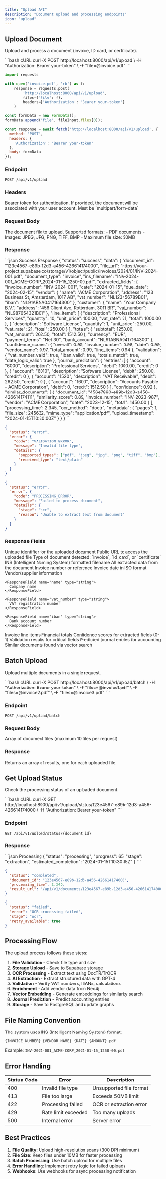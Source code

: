 ```yaml
---
title: "Upload API"
description: "Document upload and processing endpoints"
icon: "upload"
---
```



## Upload Document

Upload and process a document (invoice, ID card, or certificate).

<RequestExample>
```bash cURL
curl -X POST http://localhost:8000/api/v1/upload \
  -H "Authorization: Bearer your-token" \
  -F "file=@invoice.pdf"
```

```python Python
import requests

with open('invoice.pdf', 'rb') as f:
    response = requests.post(
        'http://localhost:8000/api/v1/upload',
        files={'file': f},
        headers={'Authorization': 'Bearer your-token'}
    )
```

```javascript JavaScript
const formData = new FormData();
formData.append('file', fileInput.files[0]);

const response = await fetch('http://localhost:8000/api/v1/upload', {
  method: 'POST',
  headers: {
    'Authorization': 'Bearer your-token'
  },
  body: formData
});
```
</RequestExample>

### Endpoint

`POST /api/v1/upload`

### Headers

<ParamField header="Authorization" type="string" optional>
  Bearer token for authentication. If provided, the document will be associated with your user account.
</ParamField>

<ParamField header="Content-Type" type="string" required>
  Must be `multipart/form-data`
</ParamField>

### Request Body

<ParamField body="file" type="file" required>
  The document file to upload. Supported formats:
  - PDF documents
  - Images: JPEG, JPG, PNG, TIFF, BMP
  - Maximum file size: 50MB
</ParamField>

### Response

<ResponseExample>
```json Success Response
{
  "status": "success",
  "data": {
    "document_id": "123e4567-e89b-12d3-a456-426614174000",
    "file_url": "https://your-project.supabase.co/storage/v1/object/public/invoices/2024/01/INV-2024-001.pdf",
    "document_type": "invoice",
    "ins_filename": "INV-2024-001_ACME-CORP_2024-01-15_1250-00.pdf",
    "extracted_fields": {
      "invoice_number": "INV-2024-001",
      "date": "2024-01-15",
      "due_date": "2024-02-15",
      "vendor": {
        "name": "ACME Corporation",
        "address": "123 Business St, Amsterdam, 1017 AB",
        "vat_number": "NL123456789B01",
        "iban": "NL91ABNA0417164300"
      },
      "customer": {
        "name": "Your Company B.V.",
        "address": "456 Client Ave, Rotterdam, 3011 BR",
        "vat_number": "NL987654321B01"
      },
      "line_items": [
        {
          "description": "Professional Services",
          "quantity": 10,
          "unit_price": 100.00,
          "vat_rate": 21,
          "total": 1000.00
        },
        {
          "description": "Software License",
          "quantity": 1,
          "unit_price": 250.00,
          "vat_rate": 21,
          "total": 250.00
        }
      ],
      "totals": {
        "subtotal": 1250.00,
        "vat_amount": 262.50,
        "total": 1512.50
      },
      "currency": "EUR",
      "payment_terms": "Net 30",
      "bank_account": "NL91ABNA0417164300"
    },
    "confidence_scores": {
      "overall": 0.95,
      "invoice_number": 0.98,
      "date": 0.99,
      "vendor_name": 0.97,
      "total_amount": 0.99,
      "line_items": 0.94
    },
    "validation": {
      "vat_number_valid": true,
      "iban_valid": true,
      "totals_match": true,
      "date_logic_valid": true
    },
    "journal_prediction": {
      "entries": [
        {
          "account": "6000",
          "description": "Professional Services",
          "debit": 1000.00,
          "credit": 0
        },
        {
          "account": "6010", 
          "description": "Software License",
          "debit": 250.00,
          "credit": 0
        },
        {
          "account": "1520",
          "description": "VAT Receivable",
          "debit": 262.50,
          "credit": 0
        },
        {
          "account": "1600",
          "description": "Accounts Payable - ACME Corporation",
          "debit": 0,
          "credit": 1512.50
        }
      ],
      "confidence": 0.92
    },
    "similar_documents": [
      {
        "document_id": "456e7890-e89b-12d3-a456-426614174111",
        "similarity_score": 0.89,
        "invoice_number": "INV-2023-987",
        "vendor": "ACME Corporation",
        "date": "2023-12-15",
        "total": 1450.00
      }
    ],
    "processing_time": 2.345,
    "ocr_method": "doctr",
    "metadata": {
      "pages": 1,
      "file_size": 245632,
      "mime_type": "application/pdf",
      "upload_timestamp": "2024-01-15T10:30:00Z"
    }
  }
}
```

```json Error Response - Invalid File Type
{
  "status": "error",
  "error": {
    "code": "VALIDATION_ERROR",
    "message": "Invalid file type",
    "details": {
      "supported_types": ["pdf", "jpeg", "jpg", "png", "tiff", "bmp"],
      "received_type": "text/plain"
    }
  }
}
```

```json Error Response - Processing Failed
{
  "status": "error",
  "error": {
    "code": "PROCESSING_ERROR",
    "message": "Failed to process document",
    "details": {
      "stage": "ocr",
      "reason": "Unable to extract text from document"
    }
  }
}
```
</ResponseExample>

### Response Fields

<ResponseField name="document_id" type="string" required>
  Unique identifier for the uploaded document
</ResponseField>

<ResponseField name="file_url" type="string" required>
  Public URL to access the uploaded file
</ResponseField>

<ResponseField name="document_type" type="string" required>
  Type of document detected: `invoice`, `id_card`, or `certificate`
</ResponseField>

<ResponseField name="ins_filename" type="string" required>
  INS (Intelligent Naming System) formatted filename
</ResponseField>

<ResponseField name="extracted_fields" type="object" required>
  All extracted data from the document
  
  <ResponseField name="invoice_number" type="string">
    Invoice number or reference
  </ResponseField>
  
  <ResponseField name="date" type="string">
    Invoice date in ISO format
  </ResponseField>
  
  <ResponseField name="vendor" type="object">
    Vendor/supplier information
    
    <ResponseField name="name" type="string">
      Company name
    </ResponseField>
    
    <ResponseField name="vat_number" type="string">
      VAT registration number
    </ResponseField>
    
    <ResponseField name="iban" type="string">
      Bank account number
    </ResponseField>
  </ResponseField>
  
  <ResponseField name="line_items" type="array">
    Invoice line items
  </ResponseField>
  
  <ResponseField name="totals" type="object">
    Financial totals
  </ResponseField>
</ResponseField>

<ResponseField name="confidence_scores" type="object" required>
  Confidence scores for extracted fields (0-1)
</ResponseField>

<ResponseField name="validation" type="object" required>
  Validation results for critical fields
</ResponseField>

<ResponseField name="journal_prediction" type="object" optional>
  Predicted journal entries for accounting
</ResponseField>

<ResponseField name="similar_documents" type="array" optional>
  Similar documents found via vector search
</ResponseField>

## Batch Upload

Upload multiple documents in a single request.

<RequestExample>
```bash cURL
curl -X POST http://localhost:8000/api/v1/upload/batch \
  -H "Authorization: Bearer your-token" \
  -F "files=@invoice1.pdf" \
  -F "files=@invoice2.pdf" \
  -F "files=@invoice3.pdf"
```
</RequestExample>

### Endpoint

`POST /api/v1/upload/batch`

### Request Body

<ParamField body="files" type="file[]" required>
  Array of document files (maximum 10 files per request)
</ParamField>

### Response

Returns an array of results, one for each uploaded file.

## Get Upload Status

Check the processing status of an uploaded document.

<RequestExample>
```bash cURL
curl -X GET http://localhost:8000/api/v1/upload/status/123e4567-e89b-12d3-a456-426614174000 \
  -H "Authorization: Bearer your-token"
```
</RequestExample>

### Endpoint

`GET /api/v1/upload/status/{document_id}`

### Response

<ResponseExample>
```json Processing
{
  "status": "processing",
  "progress": 65,
  "stage": "extraction",
  "estimated_completion": "2024-01-15T10:30:15Z"
}
```

```json Completed
{
  "status": "completed",
  "document_id": "123e4567-e89b-12d3-a456-426614174000",
  "processing_time": 2.345,
  "result_url": "/api/v1/documents/123e4567-e89b-12d3-a456-426614174000"
}
```

```json Failed
{
  "status": "failed",
  "error": "OCR processing failed",
  "stage": "ocr",
  "retry_available": true
}
```
</ResponseExample>

## Processing Flow

The upload process follows these steps:

1. **File Validation** - Check file type and size
2. **Storage Upload** - Save to Supabase storage
3. **OCR Processing** - Extract text using DocTR/TrOCR
4. **AI Extraction** - Extract structured data with GPT-4
5. **Validation** - Verify VAT numbers, IBANs, calculations
6. **Enrichment** - Add vendor data from Neo4j
7. **Vector Embedding** - Generate embeddings for similarity search
8. **Journal Prediction** - Predict accounting entries
9. **Storage** - Save to PostgreSQL and update graphs

## File Naming Convention

The system uses INS (Intelligent Naming System) format:

```
{INVOICE_NUMBER}_{VENDOR_NAME}_{DATE}_{AMOUNT}.pdf
```

Example: `INV-2024-001_ACME-CORP_2024-01-15_1250-00.pdf`

## Error Handling

| Status Code | Error | Description |
|-------------|-------|-------------|
| 400 | Invalid file type | Unsupported file format |
| 413 | File too large | Exceeds 50MB limit |
| 422 | Processing failed | OCR or extraction error |
| 429 | Rate limit exceeded | Too many uploads |
| 500 | Internal error | Server error |

## Best Practices

1. **File Quality**: Upload high-resolution scans (300 DPI minimum)
2. **File Size**: Keep files under 10MB for faster processing
3. **Batch Processing**: Use batch upload for multiple files
4. **Error Handling**: Implement retry logic for failed uploads
5. **Webhooks**: Use webhooks for async processing notification 